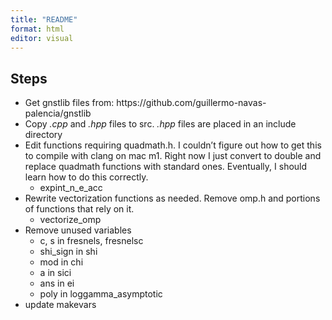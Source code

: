 ```yaml
---
title: "README"
format: html
editor: visual
---
```


## Steps

-   Get gnstlib files from: https://github.com/guillermo-navas-palencia/gnstlib
-   Copy *.cpp* and *.hpp* files to src. *.hpp* files are placed in an include directory
-   Edit functions requiring quadmath.h. I couldn't figure out how to get this to compile with clang on mac m1. Right now I just convert to double and replace quadmath functions with standard ones. Eventually, I should learn how to do this correctly.
    -   expint_n_e_acc
-   Rewrite vectorization functions as needed. Remove omp.h and portions of functions that rely on it.
    -   vectorize_omp
-   Remove unused variables
    -   c, s in fresnels, fresnelsc
    -   shi_sign in shi
    -   mod in chi
    -   a in sici
    -   ans in ei
    -   poly in loggamma_asymptotic
-   update makevars
